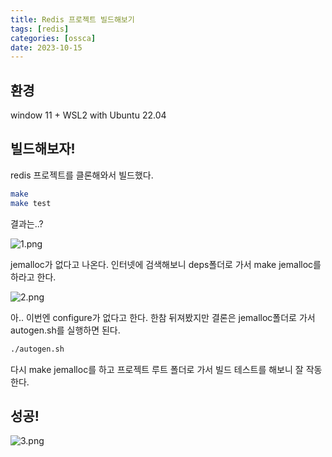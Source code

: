 ```yaml
---
title: Redis 프로젝트 빌드해보기
tags: [redis]
categories: [ossca]
date: 2023-10-15
---
```

## 환경
window 11 + WSL2 with Ubuntu 22.04

## 빌드해보자!
redis 프로젝트를 클론해와서 빌드했다.

```sh
make
make test
```

결과는..?

![1.png](../images/11/1.png)

jemalloc가 없다고 나온다. 인터넷에 검색해보니 deps폴더로 가서 make jemalloc를 하라고 한다.

![2.png](../images/11/2.png)

아.. 이번엔 configure가 없다고 한다. 한참 뒤져봤지만 결론은 jemalloc폴더로 가서 autogen.sh를 실행하면 된다.

```sh
./autogen.sh
```

다시 make jemalloc를 하고 프로젝트 루트 폴더로 가서 빌드 테스트를 해보니 잘 작동한다.

## 성공!
![3.png](../images/11/3.png)